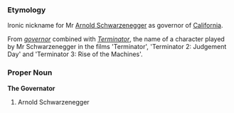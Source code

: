 ===Etymology===
Ironic nickname for Mr [[w:Arnold Schwarzenegger|Arnold Schwarzenegger]] as governor of [[California]].

From ''[[governor]]'' combined with ''[[w:Terminator|Terminator]]'', the name of a character played by Mr Schwarzenegger in the films 'Terminator', 'Terminator 2: Judgement Day' and 'Terminator 3: Rise of the Machines'.

===Proper Noun===
'''The Governator'''
# Arnold Schwarzenegger